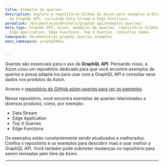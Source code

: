 ```yaml
---
title: Exemplos de queries
description: Explore o repositório GitHub da Azion para exemplos práticos de queries
  da GraphQL API, incluindo Data Stream e Edge Functions.
permalink: /documentacao/devtools/graphql-api/exemplos-queries/
meta_tags: GraphQL API, Azion, exemplos de queries, repositório GitHub, Data Stream,
  Edge Application, Edge Functions, Top X Queries, consultas dados
namespace: documentation_graphql_queries_examples
menu_namespace: graphqlMenu


---
```



Queries são essenciais para o uso da **GraphQL API**. Pensando nisso, a Azion criou um repositório dedicado para que você encontre exemplos de queries e possa adaptá-los para usar com a GraphQL API e consultar seus dados nos produtos da Azion.

Acesse o [repositório do GitHub azion-queries para ver os exemplos](https://github.com/aziontech/azion-queries).

Nesse repositório, você encontra exemplos de queries relacionados a diversos produtos, como, por exemplo:

- Data Stream
- Edge Application
- Top X Queries
- Edge Functions

Os exemplos estão constantemente sendo atualizados e melhorados. Confira o repositório e os exemplos para descobrir mais e usar melhor a GraphQL API. Você também pode submeter mudanças no repositório para serem revisadas pelo time da Azion.




---

